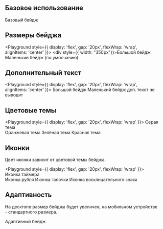 
## Базовое использование

<Playground>
    <PriceBadge>Базовый бейдж</PriceBadge>
</Playground>

## Размеры бейджа

<Playground style={{ display: 'flex', gap: '20px', flexWrap: 'wrap', alignItems: 'center' }}>
    <PriceBadge size="big"><div style={{ width: "350px"}}>Большой бейдж</div></PriceBadge>
    <PriceBadge size="small" subTitle="с дополнительным текстом">Маленький бейдж (по умолчанию)</PriceBadge>
</Playground>

## Дополнительный текст

<Playground style={{ display: 'flex', gap: '20px', flexWrap: 'wrap', alignItems: 'center' }}>
    <PriceBadge size="big" subTitle="с дополнительным текстом">Большой бейдж</PriceBadge>
    <PriceBadge subTitle="Дополнительный текст">Маленький бейдж доп. текст не выводит</PriceBadge>
</Playground>

## Цветовые темы

<Playground style={{ display: 'flex', gap: '20px', flexWrap: 'wrap' }}>
    <PriceBadge theme='grey'>Серая тема</PriceBadge>  
    <PriceBadge theme='orange'>Оранжевая тема</PriceBadge>
    <PriceBadge theme='green'>Зелёная тема</PriceBadge>
    <PriceBadge theme='red'>Красная тема</PriceBadge>
</Playground>

## Иконки
Цвет иконки зависит от цветовой темы бейджа.

<Playground style={{ display: 'flex', gap: '20px', flexWrap: 'wrap' }}>
    <PriceBadge theme='grey' iconType='timer'>Иконка таймера</PriceBadge>   
    <PriceBadge theme='orange' iconType='price'>Иконка рубля</PriceBadge>
    <PriceBadge theme='green' iconType='check'>Иконка галочки</PriceBadge>
    <PriceBadge theme='red' iconType='attention'>Иконка восклицательного знака</PriceBadge>
</Playground>

## Адаптивность
На десктопе размер бейджа будет увеличен, на мобильном устройстве - стандартного размера. 

<Playground>
    <PriceBadge theme='green' isAdaptive>Адаптивный бейдж</PriceBadge>     
</Playground>
